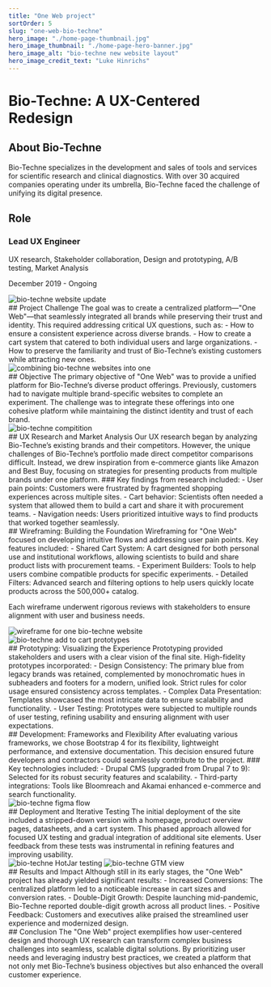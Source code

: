 ```yaml
---
title: "One Web project"
sortOrder: 5
slug: "one-web-bio-techne"
hero_image: "./home-page-thumbnail.jpg"
hero_image_thumbnail: "./home-page-hero-banner.jpg"
hero_image_alt: "bio-techne new website layout"
hero_image_credit_text: "Luke Hinrichs"
---
```



# Bio-Techne: A UX-Centered Redesign

<ProjectSection twoColumn leftSide={true}>
  <div>
    <h2 className="uppercase">About Bio-Techne</h2>
    <p>
      Bio-Techne specializes in the development and sales of tools and services for scientific research and clinical diagnostics. With over 30 acquired companies operating under its umbrella, Bio-Techne faced the challenge of unifying its digital presence.
    </p>
  </div>
  <div>
    <h2>Role</h2>
    <h3>Lead UX Engineer</h3>
    <p className="font-thin">UX research, Stakeholder collaboration, Design and prototyping, A/B testing, Market Analysis</p>
    <p>December 2019 - Ongoing</p>
  </div>
</ProjectSection>

<ProjectSection bgColor="bg-slate-50" extraClasses="flex items-center">
<Image src="one-web-bio-techne/bio-techne-pages.png" alt="bio-techne website update" className="w-full" />
</ProjectSection>

<ProjectSection fiftyFifty>
<div>
## Project Challenge
The goal was to create a centralized platform—"One Web"—that seamlessly integrated all brands while preserving their trust and identity. This required addressing critical UX questions, such as:
- How to ensure a consistent experience across diverse brands.
- How to create a cart system that catered to both individual users and large organizations.
- How to preserve the familiarity and trust of Bio-Techne’s existing customers while attracting new ones.
</div>
<div>
<Image src="one-web-bio-techne/brand-consolidation.jpg" alt="combining bio-techne websites into one" className="rounded-lg shadow-lg w-full" />
</div>
</ProjectSection>

<ProjectSection bgColor="bg-slate-50">
## Objective
The primary objective of "One Web" was to provide a unified platform for Bio-Techne’s diverse product offerings. Previously, customers had to navigate multiple brand-specific websites to complete an experiment. The challenge was to integrate these offerings into one cohesive platform while maintaining the distinct identity and trust of each brand.
</ProjectSection>

<ProjectSection fiftyFifty>
<div>
<Image src="one-web-bio-techne/compitition.jpg" alt="bio-techne compitition" className="rounded-lg shadow-lg w-full" />
</div>
<div>
## UX Research and Market Analysis
Our UX research began by analyzing Bio-Techne’s existing brands and their competitors. However, the unique challenges of Bio-Techne’s portfolio made direct competitor comparisons difficult. Instead, we drew inspiration from e-commerce giants like Amazon and Best Buy, focusing on strategies for presenting products from multiple brands under one platform.
### Key findings from research included:
- User pain points: Customers were frustrated by fragmented shopping experiences across multiple sites.
- Cart behavior: Scientists often needed a system that allowed them to build a cart and share it with procurement teams.
- Navigation needs: Users prioritized intuitive ways to find products that worked together seamlessly.
</div>
</ProjectSection>

<ProjectSection bgColor="bg-slate-50" fiftyFifty>
<div>
## Wireframing: Building the Foundation
Wireframing for "One Web" focused on developing intuitive flows and addressing user pain points. Key features included:
- Shared Cart System: A cart designed for both personal use and institutional workflows, allowing scientists to build and share product lists with procurement teams.
- Experiment Builders: Tools to help users combine compatible products for specific experiments.
- Detailed Filters: Advanced search and filtering options to help users quickly locate products across the 500,000+ catalog.
<p>Each wireframe underwent rigorous reviews with stakeholders to ensure alignment with user and business needs.</p>
</div>
<div>
<Image src="one-web-bio-techne/one-web-workflow.png" alt="wireframe for one bio-techne website" className="rounded-lg shadow-lg w-full" />
</div>
</ProjectSection>

<ProjectSection fiftyFifty>
<div>
<Image src="one-web-bio-techne/work-flow-product-pages.jpg" alt="bio-techne add to cart prototypes" className="rounded-lg shadow-lg w-full" />
</div>
<div>
## Prototyping: Visualizing the Experience
Prototyping provided stakeholders and users with a clear vision of the final site. High-fidelity prototypes incorporated:
- Design Consistency: The primary blue from legacy brands was retained, complemented by monochromatic hues in subheaders and footers for a modern, unified look. Strict rules for color usage ensured consistency across templates.
- Complex Data Presentation: Templates showcased the most intricate data to ensure scalability and functionality.
- User Testing: Prototypes were subjected to multiple rounds of user testing, refining usability and ensuring alignment with user expectations.
</div>
</ProjectSection>

<ProjectSection bgColor="bg-slate-50" fiftyFifty>
<div>
## Development: Frameworks and Flexibility
After evaluating various frameworks, we chose Bootstrap 4 for its flexibility, lightweight performance, and extensive documentation. This decision ensured future developers and contractors could seamlessly contribute to the project.
### Key technologies included:
- Drupal CMS (upgraded from Drupal 7 to 9): Selected for its robust security features and scalability.
- Third-party integrations: Tools like Bloomreach and Akamai enhanced e-commerce and search functionality.
</div>
<div>
<Image src="one-web-bio-techne/figma-comps-full-site.jpg" alt="bio-techne figma flow" className="rounded-lg shadow-lg w-full" />
</div>
</ProjectSection>

<ProjectSection>
## Deployment and Iterative Testing
The initial deployment of the site included a stripped-down version with a homepage, product overview pages, datasheets, and a cart system. This phased approach allowed for focused UX testing and gradual integration of additional site elements. User feedback from these tests was instrumental in refining features and improving usability.
</ProjectSection>

<ProjectSection bgColor="bg-slate-50" fiftyFifty>
<div>
<Image src="one-web-bio-techne/hot-jar-testing.jpg" alt="bio-techne HotJar testing" className="rounded-lg shadow-lg w-full mb-6" />
<Image src="one-web-bio-techne/Analytics-360.png" alt="bio-techne GTM view" className="rounded-lg shadow-lg w-full" />
</div>
<div>
## Results and Impact
Although still in its early stages, the "One Web" project has already yielded significant results:
- Increased Conversions: The centralized platform led to a noticeable increase in cart sizes and conversion rates.
- Double-Digit Growth: Despite launching mid-pandemic, Bio-Techne reported double-digit growth across all product lines.
- Positive Feedback: Customers and executives alike praised the streamlined user experience and modernized design.
</div>
</ProjectSection>

<ProjectSection>
## Conclusion
The "One Web" project exemplifies how user-centered design and thorough UX research can transform complex business challenges into seamless, scalable digital solutions. By prioritizing user needs and leveraging industry best practices, we created a platform that not only met Bio-Techne’s business objectives but also enhanced the overall customer experience.
</ProjectSection>